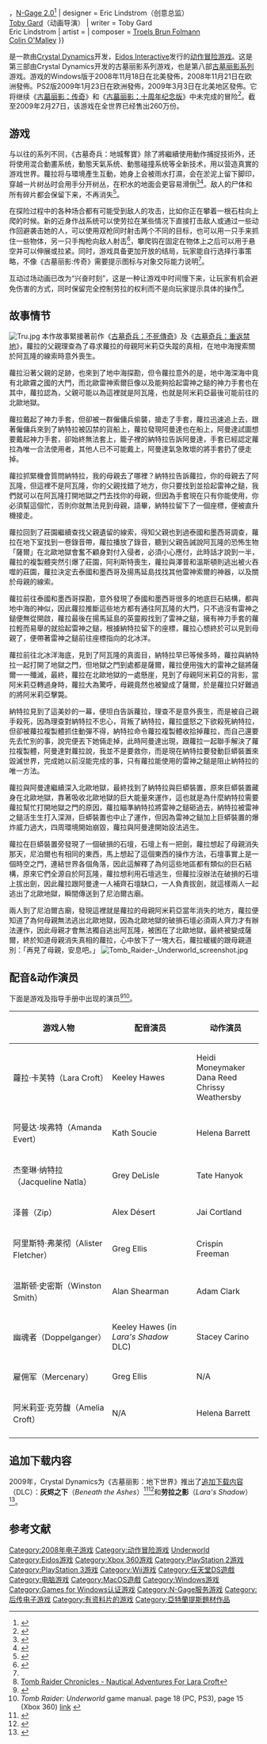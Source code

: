 {{NoteTA
|G1=Games
}}
<!--以下模板信息不填请留空，不要删去-->
{{Infobox VG
| title          = 古墓奇兵：地城奪寶
| image          = Tombraiderunderworldbox.jpg
| english = Tomb Raider: Underworld
| official       = 
| common         = {{Vgrelease|CN|古墓-{}-丽影：地下-{}-世界|TW|古墓-{}-奇兵：地城-{}-奪寶}}
| developer      = [[Crystal_Dynamics|Crystal Dynamics]]<br />[[Nixxes_Software|Nixxes Software]] (PS3，PC)<br />[[Buzz_Monkey_Software|Buzz Monkey Software]] (Wii，PS2)<ref>{{Cite web |url=http://www.buzzmonkey.com/news_062408.htm |title=Buzz Monkey's Underworld Exploits Revealed! |accessdate=2009-06-24 |archive-date=2010-01-05 |archive-url=https://web.archive.org/web/20100105084309/http://buzzmonkey.com/news_062408.htm |dead-url=no }}</ref><br />[[Santa_Cruz_Games|Santa Cruz Games]] (NDS)<ref>{{Cite web |url=http://forums.eidosgames.com/showthread.php?t=78011 |title=Nintendo Power TR:U Preview |accessdate=2009-06-24 |archive-date=2008-10-01 |archive-url=https://web.archive.org/web/20081001224039/http://forums.eidosgames.com/showthread.php?t=78011 |dead-url=no }}</ref><br /> [[EA_Mobile|EA Mobile]] (移动电话)
| publisher      = [[Eidos_Interactive|Eidos Interactive]]
| distributor    = {{vgrelease|NA|[[Warner_Bros._Games|Warner Bros. Games]]/[[Time_Warner|Time Warner]]<ref>{{cite news | url=http://www.edge-online.com/news/warner-bros-strengthens-partnership-with-sci | title=Warner Bros. Strengthens Partnership with SCi | work=[[Edge_(magazine)|Edge]] | date=2008-04-25 | accessdate=2008-09-27 | archive-date=2009-04-15 | archive-url=https://web.archive.org/web/20090415174435/http://www.edge-online.com/news/warner-bros-strengthens-partnership-with-sci | dead-url=no }}</ref>
}}
| series         = [[古墓奇兵系列|古墓奇兵系列]]
| engine         = 
| released       = {{vgrelease|NA|2008年11月18日|EU|2008年11月21日}}'''Playstation 2'''{{Vgrelease|EU|2009年1月23日<ref name="ps2-releasedate">{{cite web | url=http://eidoshop.fr/games/sony-playstation-2/tomb-raider-underworld.htm | title=Information from the publisher: the 2009/01/23 has been confirmed. | publisher=Eidos Shop France | date=2009-01-09 | accessdate=2009-01-17 | deadurl=yes | archiveurl=https://web.archive.org/web/20090125075528/http://eidoshop.fr/games/sony-playstation-2/tomb-raider-underworld.htm | archivedate=2009-01-25 }}</ref>|NA|2009年3月3日<ref>{{Cite web |url=http://www.gamespot.com/ps2/action/tombraider8/similar.html?mode=versions |title=存档副本 |access-date=2009-06-24 |archive-date=2011-05-02 |archive-url=https://web.archive.org/web/20110502064657/http://www.gamespot.com/ps2/action/tombraider8/similar.html?mode=versions |dead-url=no }}</ref><ref>{{Cite web |url=http://ps2.ign.com/objects/142/14256568.html |title=存档副本 |access-date=2009-06-24 |archive-url=https://web.archive.org/web/20090301081444/http://ps2.ign.com/objects/142/14256568.html |archive-date=2009-03-01 |dead-url=yes }}</ref>}}
| genre = [[动作冒险游戏|动作冒险]]
| modes          = [[单人游戏|单人游戏]]
| platforms      = [[PlayStation_2|PlayStation 2]]、[[PlayStation_3|PlayStation 3]]、[[Wii|Wii]]、[[任天堂DS|任天堂DS]]、[[Xbox_360|Xbox 360]]、[[Microsoft_Windows|Microsoft Windows]]、[[移动电话|移动电话]]<ref name="trc-officialsite">{{ cite news | url=http://www.tombraiderchronicles.com/headlines3461.html | title=Official Tomb Raider web site online | publisher=TombRaiderChronicles.com | date=2008-06-20 | accessdate=2008-06-20 }}</ref>，[[N-Gage_(service)|N-Gage 2.0]]<ref name="NGS2008EA">{{cite web |url=http://news.ea.com/portal/site/ea/index.jsp?ndmViewId=news_view&newsId=20081029005449&newsLang=en |title=EA Mobile Strengthens Commitment to Nokia N-Gage With New Global Games Line-up |publisher=Electronic Arts Inc. |accessdate=2008-10-30 |deadurl=yes |archiveurl=https://web.archive.org/web/20110710162057/http://news.ea.com/portal/site/ea/index.jsp?ndmViewId=news_view&newsId=20081029005449&newsLang=en |archivedate=2011-07-10 }}</ref>
| designer       = Eric Lindstrom（创意总监）<br>[[Toby_Gard|Toby Gard]]（动画导演）
| writer         = Toby Gard<br/>Eric Lindstrom
| artist         = 
| composer       = [[Troels_Brun_Folmann|Troels Brun Folmann]]<br>[[Colin_O'Malley|Colin O'Malley]]
}}
	
{{Vgname|古墓奇兵：地城奪寶|en=Tomb Raider: Underworld|cn=古墓丽影：地下世界|tw=古墓奇兵：地城奪寶|hk=盜墓者羅拉：地城奪寶}}是一款由[[Crystal_Dynamics|Crystal Dynamics]]开发，[[Eidos_Interactive|Eidos Interactive]]发行的[[动作冒险游戏|动作冒险游戏]]。这是第三部由Crystal Dynamics开发的古墓丽影系列游戏，也是第八部[[古墓丽影系列|古墓丽影系列]]游戏。游戏的Windows版于2008年11月18日在北美發佈，2008年11月21日在欧洲發佈。PS2版2009年1月23日在欧洲發佈，2009年3月3日在北美地区發佈。它将继续《[[古墓丽影：传奇|古墓丽影：传奇]]》和《[[古墓奇兵：重返禁地|古墓丽影：十周年纪念版]]》中未完成的冒险<ref>{{cite web|url=http://crispygamer.com/_GeneratedPages/Interviews/Interview871.aspx|title=Uncharted Territory|last=Semel|first=Paul|date=2008-05-22|publisher=[[Crispy_Gamer|Crispy Gamer]]|accessdate=2008-05-26|deadurl=yes|archiveurl=https://web.archive.org/web/20080528224813/http://crispygamer.com/_GeneratedPages/Interviews/Interview871.aspx|archivedate=2008-05-28}}</ref>。截至2009年2月27日，该游戏在全世界已经售出260万份。

== 游戏 ==
与以往的系列不同，《古墓奇兵：地城奪寶》除了將繼續使用動作捕捉技術外，还将使用混合動畫系统，動態天氣系统、動態碰撞系统等全新技术，用以营造真實的游戏世界。蘿拉将与環境產生互動，她身上会被雨水打濕，会在淤泥上留下脚印，穿越一片树丛时会用手分开树丛，在积水的地面会更容易滑倒<ref>{{cite news|last=Nelson|first=Randy | title = Love At First Sight...|work= Tomb Raider 8: First Look Preview| pages = 20-22 | publisher =[[PlayStation:_The_Official_Magazine|PlayStation: The Official Magazine]] |date=February 2008}}</ref><ref name="chron">{{cite web | title =Tomb Raider Underworld exclusive | publisher =Tomb Raider Chronicles | date =2007-12-13 | url = http://www.tombraiderchronicles.com/headlines3364.html | accessdate = 2007-12-16 }}</ref>。敌人的尸体和所有碎片都会保留下来，不再消失<ref name="play">{{Cite news | title = Cover story: Tomb Raider 8 | newspaper =[[Play_(U.S._magazine)|Play]] | pages = 12 |date=January 2008}}</ref>。

在探险过程中的各种场合都有可能受到敌人的攻击，比如你正在攀着一根石柱向上爬的时候。新的近身作战系统可以使劳拉在某些情况下直接打击敌人或通过一些动作回避袭击她的人，可以使用双枪同时射击两个不同的目标，也可以用一只手来抓住一些物体，另一只手掏枪向敌人射击<ref name="GFW">{{cite news|last=Molloy|first= Sean | title = Tomb Raider: Underworld Preview | pages = 48 | publisher =[[Games_for_Windows:_The_Official_Magazine|Games for Windows]] |date=February 2008}}</ref>，攀爬钩在固定在物体上之后可以用于悬空并可以伸展或拉紧。同时，游戏具备更加开放的结局，玩家能自行选择行事策略，不像《古墓丽影:传奇》需要提示图标与对象交际能力说明<ref name="GFW"/>。

互动过场动画已改为“兴奋时刻”，这是一种让游戏中时间慢下来，让玩家有机会避免伤害的方式，同时保留完全控制劳拉的权利而不是向玩家提示具体的操作<ref>[http://www.tombraiderchronicles.com/headlines3454.html Tomb Raider Chronicles - Nautical Adventures For Lara Croft]</ref>。

== 故事情节 ==

[[File:Tru.jpg|right]]
本作故事緊接著前作《[[古墓奇兵：不死傳奇|古墓奇兵：不死傳奇]]》及《[[古墓奇兵：重返禁地|古墓奇兵：重返禁地]]》，蘿拉的父親理查為了尋求蘿拉的母親阿米莉亞失蹤的真相，在地中海搜索關於阿瓦隆的線索時意外喪生。

蘿拉沿著父親的足跡，也來到了地中海探勘，但令蘿拉意外的是，地中海深海中竟有北歐霧之國的大門，而北歐雷神索爾巨像以及能夠拾起雷神之鎚的神力手套也在其中，蘿拉認為，父親可能以為這裡就是阿瓦隆，也就是阿米莉亞最後可能前往的北歐地獄。

蘿拉戴起了神力手套，但卻被一群僱傭兵偷襲，搶走了手套，蘿拉迅速追上去，跟著僱傭兵來到了納特拉被囚禁的貨船上，蘿拉發現阿曼達也在船上，阿曼達試圖想要戴起神力手套，卻始終無法套上，籠子裡的納特拉告訴阿曼達，手套已經認定蘿拉為唯一合法使用者，其他人已不可能戴上，阿曼達氣急敗壞的將手套扔了便走掉。

蘿拉抓緊機會質問納特拉，我的母親去了哪裡？納特拉告訴蘿拉，你的母親去了阿瓦隆，但這裡不是阿瓦隆，你的父親找錯了地方，你只要找到並拾起雷神之鎚，我們就可以在阿瓦隆打開地獄之門去找你的母親，但因為手套現在只有你能使用，你必須幫這個忙，否則你就無法見到母親，語畢，納特拉留下了一個座標，便被直升機接走。

蘿拉回到了莊園繼續查找父親遺留的線索，得知父親也到過泰國和墨西哥調查，蘿拉在地下室找到一卷錄音帶，蘿拉播放了錄音，聽到父親告誡說阿瓦隆的恐怖生物「薩爾」在北歐地獄會奮不顧身對付入侵者，必須小心應付，此時話才說到一半，蘿拉的複製體突然引爆了莊園，阿利斯特喪生，蘿拉與澤普和溫斯頓則逃出被火吞噬的莊園，蘿拉決定去泰國和墨西哥及揚馬延島找找其他雷神索爾的神器，以及關於母親的線索。

蘿拉前往泰國和墨西哥探勘，意外發現了泰國和墨西哥很多的地底巨石結構，都與地中海的神似，因此蘿拉推斷這些地方都有通往阿瓦隆的大門，只不過沒有雷神之鎚便無從開啟，蘿拉最後在揚馬延島的英靈殿找到了雷神之鎚，擁有神力手套的蘿拉輕而易舉的就拾起雷神之鎚，根據納特拉留下的座標，蘿拉心想終於可以見到母親了，便帶著雷神之鎚前往座標指向的北冰洋。

蘿拉前往北冰洋海底，見到了阿瓦隆的真面目，納特拉早已等候多時，蘿拉與納特拉一起打開了地獄之門，但地獄之門到處都是薩爾，蘿拉便用強大的雷神之鎚將薩爾一一殲滅，最終，蘿拉在北歐地獄的一處懸崖，見到了母親阿米莉亞的背影，當阿米莉亞轉過身時，蘿拉大為驚呼，母親竟然也被變成了薩爾，於是蘿拉只好難過的將阿米莉亞擊斃。

納特拉見到了這美妙的一幕，便坦白告訴蘿拉，理查不是意外喪生，而是被自己親手殺死，因為理查對納特拉不忠心，背叛了納特拉，蘿拉盛怒之下欲殺死納特拉，但卻被蘿拉複製體抓住動彈不得，納特拉命令蘿拉複製體收拾掉蘿拉，而自己還要先去忙別的事，說完便丟下她倆走掉，此時阿曼達出現，跟蘿拉一起聯手解決了蘿拉複製體，阿曼達對蘿拉說，我並不是要救你，而是現在納特拉要發動巨蟒裝置來毀滅世界，完成她以前沒能完成的事，只有蘿拉能使用的雷神之鎚是阻止納特拉的唯一方法。

蘿拉與阿曼達繼續深入北歐地獄，最終找到了納特拉與巨蟒裝置，原來巨蟒裝置藏身在北歐地獄，靠著吸收北歐地獄的巨大能量來運作，這也就是為什麼納特拉需要蘿拉幫忙打開地獄之門的原因，蘿拉瞄準納特拉將雷神之鎚砸過去，納特拉被雷神之鎚活生生打入深淵，巨蟒裝置也中止了運作，但因為雷神之鎚加上巨蟒裝置的爆炸威力過大，四周環境開始崩毀，蘿拉與阿曼達開始設法逃生。

蘿拉在巨蟒裝置旁發現了一個破損的石壇，石壇上有一把劍，蘿拉想起了母親消失那天，尼泊爾也有相同的東西，馬上想起了這個東西的操作方法，石壇事實上是一個時空之門，連結世界各個角落，因此這解釋了為何這些地區都有類似的巨石結構，原來它們全源自於阿瓦隆，蘿拉想利用石壇逃生，但蘿拉沒辦法在破損的石壇上拔出劍，因此蘿拉跟阿曼達一人補齊石壇缺口，一人負責拔劍，就這樣兩人一起逃出了北歐地獄，瞬間傳送到了尼泊爾古廟。

兩人到了尼泊爾古廟，發現這裡就是蘿拉的母親阿米莉亞當年消失的地方，蘿拉便知道了為何母親無法逃出北歐地獄，因為北歐地獄的破損石壇必須兩人齊力才有辦法運作，因此母親才會無法獨自逃出阿瓦隆，被困在了北歐地獄，最終被變成薩爾，終於知道母親消失真相的蘿拉，心中放下了一塊大石，蘿拉緩緩的跟母親道別：「再見了母親，安息吧。」
[[File:Tomb_Raider-_Underworld_screenshot.jpg|right]]

==配音&动作演员==
下面是游戏及指导手册中出现的演员<ref>{{cite video game|title = Tomb Raider: Underworld|developer = [[Crystal_Dynamics|Crystal Dynamics]]|publisher = [[Eidos_Interactive|Eidos Interactive]]|date=November 2008}}</ref><ref>''Tomb Raider: Underworld'' game manual. page 18 (PC,  PS3), page 15 (Xbox 360) [http://support.eidosinteractive.com/index.php?_m=downloads&_a=view&parentcategoryid=372&pcid=1&nav=0,1 link] {{Wayback|url=http://support.eidosinteractive.com/index.php?_m=downloads&_a=view&parentcategoryid=372&pcid=1&nav=0,1 |date=20090221003417 }}</ref>。

{| class="wikitable"
! 游戏人物 || 配音演员 || 动作演员
|-
| 蘿拉·卡芙特（Lara Croft） || Keeley Hawes || Heidi Moneymaker<br>Dana Reed<br>Chrissy Weathersby
|-
| 阿曼达·埃弗特（Amanda Evert） || Kath Soucie || Helena Barrett
|-
| 杰奎琳·纳特拉（Jacqueline Natla） || Grey DeLisle || Tate Hanyok
|-
| 泽普（Zip） || Alex Désert || Jai Cortland
|-
| 阿里斯特·弗莱彻（Alister Fletcher） || Greg Ellis || Crispin Freeman
|-
| 温斯顿·史密斯（Winston Smith） || Alan Shearman || Adam Clark
|-
| 幽魂者（Doppelganger） || Keeley Hawes (in ''Lara's Shadow'' DLC){{Citation needed|time=2009-06-24}} || Stacey Carino
|-
| 雇佣军（Mercenary） || Greg Ellis || N/A 
|-
| 阿米莉亚·克劳馥（Amelia Croft） || N/A || Helena Barrett
|-
|}

== 追加下载内容 ==
2009年，Crystal Dynamics为《古墓丽影：地下世界》推出了[[追加下载内容|追加下载内容]]（DLC）：'''灰烬之下'''（''Beneath the Ashes''）<ref>{{cite web | url=http://www.tombraiderchronicles.com/headlines3609.html | title=Microsoft delays Beneath the Ashes | publisher= Tomb Raider Chronicles | date=2009-02-09 | accessdate=2009-03-03 }}</ref><ref>{{cite web | url=http://www.tombraiderchronicles.com/headlines3616.html | title=Beneath the Ashes now on Xbox Live | publisher= Tomb Raider Chronicles | date=2009-02-24 | accessdate=2009-02-25 }}</ref>和'''劳拉之影'''（''Lara's Shadow''）<ref name="btadd">{{cite web | url=http://www.tombraiderchronicles.com/headlines3605.html | title=Beneath the Ashes HD developer diary | publisher=  Tomb Raider Chronicles | date=2009-02-03 | accessdate=2009-02-25 }}</ref>。

==参考文献==
{{Reflist}}

{{Portal|电子游戏}}

{{古墓丽影系列}}

{{DEFAULTSORT:Tomb Raider, Underworld}}
[[Category:2008年电子游戏|Category:2008年电子游戏]]
[[Category:动作冒险游戏|Category:动作冒险游戏]]
[[Category:古墓奇兵系列電子遊戲|Underworld]]
[[Category:Eidos游戏|Category:Eidos游戏]]
[[Category:Xbox_360游戏|Category:Xbox 360游戏]]
[[Category:PlayStation_2游戏|Category:PlayStation 2游戏]]
[[Category:PlayStation_3游戏|Category:PlayStation 3游戏]]
[[Category:Wii游戏|Category:Wii游戏]]
[[Category:任天堂DS遊戲|Category:任天堂DS遊戲]]
[[Category:电脑游戏|Category:电脑游戏]]
[[Category:MacOS遊戲|Category:MacOS遊戲]]
[[Category:Windows游戏|Category:Windows游戏]]
[[Category:Games_for_Windows认证游戏|Category:Games for Windows认证游戏]]
[[Category:N-Gage服务游戏|Category:N-Gage服务游戏]]
[[Category:后传电子游戏|Category:后传电子游戏]]
[[Category:有资料片的游戏|Category:有资料片的游戏]]
[[Category:亞特蘭提斯題材作品|Category:亞特蘭提斯題材作品]]
